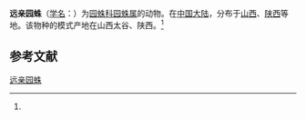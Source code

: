 {{Speciesbox
| name = 远亲园蛛
| status = 
| status_system = 
| image = 
| genus = Araneus
| species = diffinis
| authority = (Zhu et al., 1988)<ref name='id13498'>{{cite web| url =http://www.bioinfo.cn/db05/BjdwSpecies.php?action=view&id=13498| title =远亲园蛛| work =《中国动物物种编目数据库》| publisher =中国科学院微生物研究所| author =中国科学院动物研究所| accessdate =2009-04-28| deadurl =yes| archiveurl =https://web.archive.org/web/20160305070153/http://www.bioinfo.cn/db05/BjdwSpecies.php?action=view&id=13498| archivedate =2016-03-05}}</ref>
}}

'''远亲园蛛'''（[[学名|学名]]：{{lang|la|''Araneus diffinis''}}）为[[园蛛科|园蛛科]][[园蛛属|园蛛属]]的动物。在[[中国大陆|中国大陆]]，分布于[[山西|山西]]、[[陕西|陕西]]等地。该物种的模式产地在山西太谷、陕西。<ref name='id13498'/>

== 参考文献 ==
{{reflist}}

{{Wikispecies|Araneus diffinis}}
{{Taxonbar|from=Q2039815}}

[[Category:园蛛属|远亲园蛛]]


{{蜘蛛小作品}}
